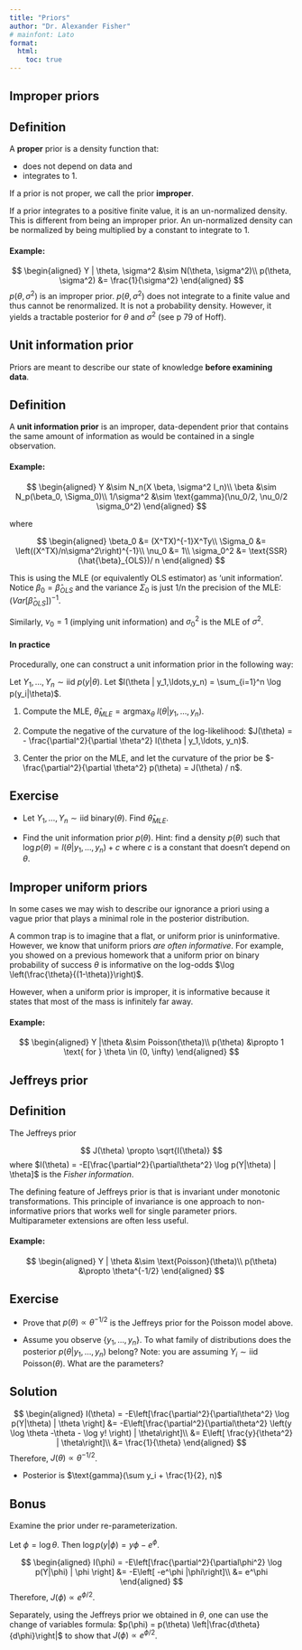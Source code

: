 ```yaml
---
title: "Priors"
author: "Dr. Alexander Fisher"
# mainfont: Lato
format: 
  html:
    toc: true
---
```


## Improper priors

::: callout-note
## Definition
A **proper** prior is a density function that:

- does not depend on data and 
- integrates to 1.  

If a prior is not proper, we call the prior **improper**.

If a prior integrates to a positive finite value, it is an un-normalized density. This is different from being an improper prior. An un-normalized density can be normalized by being multiplied by a constant to integrate to 1. 
:::

#### Example: 

$$
\begin{aligned}
Y | \theta, \sigma^2 &\sim N(\theta, \sigma^2)\\
p(\theta, \sigma^2) &= \frac{1}{\sigma^2}
\end{aligned}
$$
$p(\theta, \sigma^2)$ is an improper prior. $p(\theta, \sigma^2)$ does not integrate to a finite value and thus cannot be renormalized. It is not a probability density. However, it yields a tractable posterior for $\theta$ and $\sigma^2$ (see p 79 of Hoff).

## Unit information prior

Priors are meant to describe our state of knowledge **before examining data**.

::: callout-note
## Definition
A **unit information prior** is an improper, data-dependent prior that contains the same amount of information as would be contained in a single observation.
:::

#### Example: 

$$
\begin{aligned}
Y &\sim N_n(X \beta, \sigma^2 I_n)\\
\beta &\sim N_p(\beta_0, \Sigma_0)\\
1/\sigma^2  &\sim \text{gamma}(\nu_0/2, \nu_0/2 \sigma_0^2)
\end{aligned}
$$

where 

$$
\begin{aligned}
\beta_0 &= (X^TX)^{-1}X^Ty\\
\Sigma_0 &= \left((X^TX)/n\sigma^2\right)^{-1}\\
\nu_0 &= 1\\
\sigma_0^2 &= \text{SSR}(\hat{\beta}_{OLS})/ n
\end{aligned}
$$

This is using the MLE (or equivalently OLS estimator) as 'unit information'. Notice $\beta_0 = \hat{\beta}_{OLS}$ and the variance $\Sigma_0$ is just 1/n the precision of the MLE: $\left(Var[\hat{\beta}_{OLS}]\right)^{-1}$.

Similarly, $\nu_0 = 1$ (implying unit information) and $\sigma_0^2$ is the MLE of $\sigma^2$.

#### In practice

Procedurally, one can construct a unit information prior in the following way:

Let $Y_1,\ldots,Y_n \sim \text{iid } p(y|\theta)$. Let $l(\theta | y_1,\ldots,y_n) = \sum_{i=1}^n \log p(y_i|\theta)$.

1. Compute the MLE, $\hat{\theta}_{MLE} = \text{argmax}_{\theta}~ l(\theta|y_1,\ldots,y_n)$.

2. Compute the negative of the curvature of the log-likelihood: $J(\theta) = - \frac{\partial^2}{\partial \theta^2} l(\theta | y_1,\ldots, y_n)$.

3. Center the prior on the MLE, and let the curvature of the prior be $- \frac{\partial^2}{\partial \theta^2} p(\theta) = J(\theta) / n$.

::: panel-tabset
## Exercise

- Let $Y_1,\ldots,Y_n \sim \text{iid binary}(\theta)$. Find $\hat{\theta}_{MLE}$.

- Find the unit information prior $p(\theta)$. Hint: find a density $p(\theta)$ such that $\log p(\theta) = l(\theta | y_1,\ldots,y_n) + c$ where $c$ is a constant that doesn't depend on $\theta$. 
:::

## Improper uniform priors

In some cases we may wish to describe our ignorance a priori using a vague prior that plays a minimal role in the posterior distribution.

A common trap is to imagine that a flat, or uniform prior is uninformative. However, we know that uniform priors *are often informative*. For example, you showed on a previous homework that a uniform prior on binary probability of success $\theta$ is informative on the log-odds $\log \left(\frac{\theta}{(1-\theta)}\right)$. 

However, when a uniform prior is improper, it is informative because it states that most of the mass is infinitely far away.

#### Example:

$$
\begin{aligned}
Y |\theta &\sim Poisson(\theta)\\
p(\theta) &\propto 1 \text{ for } \theta \in (0, \infty)
\end{aligned}
$$

## Jeffreys prior

::: callout-note
## Definition
The Jeffreys prior 

$$
J(\theta) \propto \sqrt{I(\theta)}
$$
where $I(\theta) = -E[\frac{\partial^2}{\partial\theta^2} \log p(Y|\theta) | \theta]$ is the *Fisher information*.
:::

The defining feature of Jeffreys prior is that is invariant under monotonic transformations. This principle of invariance is one approach to non-informative priors that works well for single parameter priors. Multiparameter extensions are often less useful.



#### Example:

$$
\begin{aligned}
Y | \theta &\sim \text{Poisson}(\theta)\\
p(\theta) &\propto \theta^{-1/2}
\end{aligned}
$$

::: panel-tabset
## Exercise

- Prove that $p(\theta) \propto \theta^{-1/2}$ is the Jeffreys prior for the Poisson model above.

- Assume you observe $\{y_1,\ldots, y_n\}$. To what family of distributions does the posterior $p(\theta|y_1,\ldots,y_n)$ belong? Note: you are assuming $Y_i \sim \text{iid Poisson}(\theta)$. What are the parameters?

## Solution

$$
\begin{aligned}
I(\theta) = -E\left[\frac{\partial^2}{\partial\theta^2} \log p(Y|\theta) | \theta \right] 
&=
-E\left[\frac{\partial^2}{\partial\theta^2} \left(y \log \theta -\theta - \log y! \right) | \theta\right]\\
&= E\left[ \frac{y}{\theta^2} | \theta\right]\\
&= \frac{1}{\theta}
\end{aligned}
$$
Therefore, $J(\theta) \propto \theta^{-1/2}$.

- Posterior is $\text{gamma}(\sum y_i + \frac{1}{2}, n)$

## Bonus

Examine the prior under re-parameterization. 

Let $\phi = \log \theta$. Then $\log p(y | \phi) = y \phi - e^\phi$.

$$
\begin{aligned}
I(\phi) = -E\left[\frac{\partial^2}{\partial\phi^2} \log p(Y|\phi) | \phi \right] &= -E\left[ -e^\phi |\phi\right]\\
&= e^\phi
\end{aligned}
$$
Therefore, $J(\phi) \propto e^{\phi/2}$.

Separately, using the Jeffreys prior we obtained in $\theta$, one can use the change of variables formula: $p(\phi) = p(\theta) \left|\frac{d\theta}{d\phi}\right|$ to show that $J(\phi) \propto e^{\phi/2}$.
:::